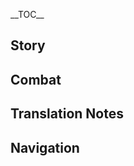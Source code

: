 {{CharacterTabs}}
{{LanguageTabs}}
__TOC__
==Story==
{{VO/Story
|character           = {{ROOTPAGENAME}}
|language            = ja
|name                = 荒瀧一斗

|vo_01_01_title      = 初めまして…
|vo_01_01_subtitle   = Hello
|vo_01_01_file       = VO_{language}{character} Hello.ogg
|vo_01_01_tx         = 荒瀧派の親分として、俺様の名はすでに四方に知れ渡ってる。「荒瀧・唯我独尊・一斗」、「荒瀧・土俵鬼王・一斗」、「荒瀧・鬼族の誇り・一斗」、「荒瀧・オニカブトムシ剣闘士・一斗」、「荒瀧・札遊びの王・一斗」、「荒瀧・負けてもいいが負けを認めぬ漢の中の漢・一斗」…これらはすべて俺様の通り名だ。どれか好きなのを選んで呼んでくれて構わねぇぜ。遠慮すんな、ハッハッハッハッ。
|vo_01_01_rm         = Arataki-ha no oyabun toshite, oresama no na wa sude ni shihou ni shirewatatteru. "Arataki - Yuigadokuson - Itto", "Arataki - Dohyou Kiou - Itto", "Arataki - Onizoku no Hokori - Itto", "Arataki - Onikabutomushi Kentoushi - Itto", "Arataki - Fuda-asobi no Ou - Itto", "Arataki - Makete mo Ii ga Make wo Mitomenu Otoko no Naka no Otoko - Itto"... Korera wa subete oresama no toorina da. Dore ka suki na no wo yonde kurete kamawanee ze. Enryo sun na, hahhahhahha'.
|vo_01_01_tl         = As the boss of the Arataki Gang, my name is already known far and wide. Arataki "The One and Only" Itto<ref group="TN •">{{Lang|mini=1|ja=唯我独尊|ja_rm=yuigadokuson}}: an idiom for self-centeredness or vainglory</ref>, Arataki "Oni King of the Sumo Ring" Itto, Arataki "The Pride of the Oni" Itto, Arataki "Onikabuto Gladiator" Itto, Arataki "The King of Card Games" Itto, Arataki "The Man's Man Who Might Lose but Will Never Admit Defeat" Itto... These are some of the names I go by. Feel free to call me whichever one you like. You're welcome, hahahaha.

|vo_02_01_title      = 世間話・登場
|vo_02_01_subtitle   = Chat: Itto's Here
|vo_02_01_file       = VO_{language}{character} Chat - Itto's Here.ogg
|vo_02_01_tx         = 荒瀧・天下第一・一斗、ここに参上！ガーッハッハッハッ…ゴホッゴホゴホッ…
|vo_02_01_rm         = Arataki - Tenka Daiichi - Itto, koko ni sanjou! Gaahhahhahha'... gohoggohogoho'...
|vo_02_01_tl         = Arataki "The Best in the Land" Itto has arrived! Hahahaha... *coughs*

|vo_02_02_title      = 世間話・菓子
|vo_02_02_subtitle   = Chat: Snacks
|vo_02_02_file       = VO_{language}{character} Chat - Snacks.ogg
|vo_02_02_tx         = 簡単に手にできるものに、意味なんざねぇ！俺様は菓子一つでさえモラを使わず、正々堂々と勝ち取ってくるのさ！
|vo_02_02_rm         = Kantan ni te ni dekiru mono ni, imi nanza nee! Oresama wa kashi hitotsu de sae Mora wo tsukawazu, seiseidoudou to kachitottekuru no sa!
|vo_02_02_tl         = There's no point in things that are easy to get! I won't spend Mora on a single snack, I'll win it for myself fair and square!

|vo_02_03_title      = 世間話・虫相撲
|vo_02_03_subtitle   = Chat: Beetle Fighting
|vo_02_03_file       = VO_{language}{character} Chat - Beetle Fighting.ogg
|vo_02_03_tx         = 虫相撲をなめるんじゃねぇ！汗と涙の一騎打ちを乗り越え、自らを強くする…これぞ人生ってもんよ！
|vo_02_03_rm         = Mushizumou wo nameru n ja nee! Ase to namida no ikkiuchi wo norikoe, mizukara wo tsuyoku suru... Korezo jinsei tte mon yo!
|vo_02_03_tl         = Don't underestimate fighting beetles! They'll overcome one-on-one battles of sweat and tears and make themselves stronger... This right here is what it means to live!

|vo_03_01_title      = 雨の日…
|vo_03_01_subtitle   = When It Rains
|vo_03_01_file       = VO_{language}{character} When It Rains.ogg
|vo_03_01_tx         = 漢は傘なんかささねぇ…って、こりゃ大降りすぎんだろ！はやく、早く傘させ傘ッ！
|vo_03_01_rm         = Otoko wa kasa nanka sasanee... tte, korya ooburisugi ndaro! Hayaku, hayaku kasa sase kasa'!
|vo_03_01_tl         = A real man never puts up an umbrella... I'd say, but it's raining way too hard! Quick, quick, put up an umbrella!

|vo_03_02_title      = 雷の日…
|vo_03_02_subtitle   = When Thunder Strikes
|vo_03_02_file       = VO_{language}{character} When Thunder Strikes.ogg
|vo_03_02_tx         = おい！雷電将軍だな？聞け！俺様は屈服しねぇ！当てられるもんなら、当ててみろってんだ！
|vo_03_02_rm         = Oi! Raiden Shougun da na? Kike! Oresama wa kuppuku shinee! Aterareru mon nara, atete miro ttenda!
|vo_03_02_tl         = Hey! Raiden Shogun, right? Listen! I'll never surrender! If you can hit me, go ahead and try!

|vo_03_03_title      = 雪の日…
|vo_03_03_subtitle   = When It Snows
|vo_03_03_file       = VO_{language}{character} When It Snows.ogg
|vo_03_03_tx         = うっひょーい…雪転がしで遊ぼうぜ！お前じゃ俺様には勝てねぇけどな！ハ…ハクションッ！…ううっ…
|vo_03_03_rm         = Uhhyooi... Yuki-korogashi de asobou ze! Omae ja oresama ni wa katenee kedo na! Ha...hakushon'! ...Uu'...
|vo_03_03_tl         = Whoo-hoo... Let's play a game of rolling the biggest snowball! You'll never beat me, though! Ah...achoo! ...Whew...

|vo_03_04_title      = 晴れの日…
|vo_03_04_subtitle   = When the Sun Is Out
|vo_03_04_file       = VO_{language}{character} When the Sun Is Out.ogg
|vo_03_04_tx         = 良い天気だ！こんな日は、秘蔵のオニカブトムシを特訓させねぇとな！
|vo_03_04_rm         = Ii tenki da! Konna hi wa, hizou no Onikabutomushi wo tokkun sasenee to na!
|vo_03_04_tl         = This weather is great! On a day like this, I should give my prized Onikabuto some special training!

|vo_03_05_title      = 暴風の日…
|vo_03_05_subtitle   = When the Wind Is Blowing
|vo_03_05_file       = VO_{language}{character} When the Wind Is Blowing.ogg
|vo_03_05_tx         = どんなに風が強かろうと、髪型は乱れちゃならねぇ。これが漢の美学ってもんよ。
|vo_03_05_rm         = Donna ni kaze ga tsuyokarou to, kamigata wa midarecha naranee. Kore ga otoko no bigaku tte mon yo.
|vo_03_05_tl         = No matter how hard the wind blows, I'll never let my hairstyle get messed up. This is a real man's aesthetics.

|vo_04_01_title      = おはよう…
|vo_04_01_subtitle   = Good Morning
|vo_04_01_file       = VO_{language}{character} Good Morning.ogg
|vo_04_01_tx         = よぉ！もうモラが尽きたんだが、今日は働きたくねぇんだ。どっか遊びに行かねぇか？
|vo_04_01_rm         = Yoo! Mou Mora ga tsukita nda ga, kyou wa hatarakitakunee nda. Dokka asobi ni ikanee ka?
|vo_04_01_tl         = Yo! I'm out of Mora already, but I don't wanna work today. Wanna go out to play somewhere?

|vo_04_02_title      = こんにちは…
|vo_04_02_subtitle   = Good Afternoon
|vo_04_02_file       = VO_{language}{character} Good Afternoon.ogg
|vo_04_02_tx         = メシを食い終わったらどこ行くんだ？花見坂はもう飽きたし…天領奉行に行くのも、あんまよくねぇな…だったら、離島に行ってみっか！
|vo_04_02_rm         = Meshi wo kuiowattara doko iku nda? Hanamizaka wa mou akita shi... Tenryou-bugyou ni iku no mo, anma yokunee na... Dattara, Ritou ni ittemikka!
|vo_04_02_tl         = Where should we go after we eat? I'm bored of Hanamizaka... going to the Tenryou Commission isn't all that great... In that case, let's try going to Ritou!

|vo_04_03_title      = こんばんは…
|vo_04_03_subtitle   = Good Evening
|vo_04_03_file       = VO_{language}{character} Good Evening.ogg
|vo_04_03_tx         = シーッ！どこからか声が…？鬼だ！ガハハッ…驚いたか？
|vo_04_03_rm         = Shii'! Doko kara koe ga...? Oni da! Gahaha'... odoroita ka?
|vo_04_03_tl         = Shh! Where's that voice coming from...? It's a ghost!<ref group="TN •">{{Lang|mini=1|ja=鬼|ja_rm=Oni}} may also refer to a spirit of the dead.</ref> Hahaha... were you scared?

|vo_04_04_title      = おやすみ…
|vo_04_04_subtitle   = Good Night...
|vo_04_04_file       = VO_{language}{character} Good Night.ogg
|vo_04_04_tx         = 疲れたんなら寝ろ、無理はするな。俺様か？俺様は目を開けてても寝れるんだ、へへへへッ。
|vo_04_04_rm         = Tsukareta n nara nero, muri wa suru na. Oresama ka? Oresama wa me wo aketetemo nereru nda, hehehehe'.
|vo_04_04_tl         = If you're tired, go to bed, don't push yourself. Me? I can sleep even with my eyes open, hehehehe.

|vo_06_01_title      = 荒瀧一斗自身について・まともな事
|vo_06_01_subtitle   = About Itto: Getting a Real Job
|vo_06_01_file       = VO_{language}{character} About Itto - Getting a Real Job.ogg
|vo_06_01_tx         = 俺様がまともな事をやってねぇって、あいつらが言ってたのか？ガッハハハッ！何言ってんだ！俺様は傾奇者だぜ、まともな事をやらねぇのが傾奇者の真髄、何か問題でもあんのか？コホンッ、悪い、少し高ぶっちまった…安心しろ、俺様は盗みも強盗もやらねぇ、生きていけなくなったら、臨時の仕事でもやってモラを稼ぐさ。荷運び、手紙配達、開業直後の客寄せ、日雇いでモラをくれるってんならなんでもいいぜ、ヘヘッ！
|vo_06_01_rm         = Oresama ga matomo na koto wo yattenee tte, aitsura ga itteta no ka? Gahhahaha'! Nani ittenda! Oresama wa kabukimono da ze, matomo na koto wo yaranee no ga kabukimono no shinzui, nanka mondai demo an no ka? Kohon', warui, sukoshi takabucchimatta... Anshin shiro, oresama wa nusumi mo goutou mo yaranee, ikiteikenaku nattara, rinji no shigoto demo yatte Mora wo kasegu sa. Nihakobi, tegami haitatsu, kaigyou chokugo no kyakuyose, hiyatoi de Mora wo kureru tten nara nandemo ii ze, hehe'!
|vo_06_01_tl         = I'm not getting a proper job, they say? Hahaha! What are they talking about? I'm an eccentric, and the essence of an eccentric is not getting a proper job. Got a problem with that? *coughs* Sorry, I got a little worked up there... Don't worry, I don't steal or rob anyone. If I can't keep on going, I'll earn some Mora with temporary jobs. Transporting goods, delivering mail, attracting customers to businesses when they open - if they'll pay me Mora for a day's work, it's all good, hehe!

|vo_06_02_title      = 荒瀧一斗自身について・鬼族
|vo_06_02_subtitle   = About Itto: Oni
|vo_06_02_file       = VO_{language}{character} About Itto - Oni.ogg
|vo_06_02_tx         = 人間と共に暮らせるこの良き時代を迎えるため、鬼族は数々のことを経験してきた。だが惜しいことに、今でも多くの人間が鬼族に対してわだかまりを抱えてる…ん？じゃあどうするかって？もちろん変えるんだよ！だが俺様は、わざとあいつらを喜ばせるようなことは絶対にしねぇ。俺様は俺様のやり方で、人間から尊重を勝ち取る！
|vo_06_02_rm         = Ningen to tomo ni kuraseru kono yoki jidai wo mukaeru tame, onizoku wa kazukazu no koto wo keiken shite kita. Daga oshii koto ni, ima demo ooku no ningen ga onizoku wo taishite wadakamari wo kakaeteru... N? Jaa dou suru ka tte? Mochiron kaeru nda yo! Daga oresama wa, wazato aitsura wo yorokobaseru you na koto wa zettai ni shinee. Oresama wa oresama no yarikata de, ningen kara sonchou wo kachitoru!
|vo_06_02_tl         = To reach this wonderful time where we can live peacefully alongside the humans, the oni have been through all kinds of things. Unfortunately, there are still plenty of people with bad feelings about the oni... Hmm? What'll I do about that? Of course I'll change it! But I won't go out of my way just to make people happy. I'll do my own thing, and win humanity's respect!

|vo_06_03_title      = 息が合うことについて…
|vo_06_03_subtitle   = About Us: Cooperation
|vo_06_03_file       = VO_{language}{character} About Us - Cooperation.ogg
|vo_06_03_tx         = おい、お前はいつも誰かのためにあっちこっち走り回ってるが、モラのためだけってわけじゃねぇんだろ？なら、お前もきっと義理堅いやつだ！ちょうどよかった、俺様は義理堅いやつと付き合うのが好きなんだ、俺たちは間違いなく息の合った兄弟になれるぜ！
|vo_06_03_rm         = Oi, omae wa itsumo dareka no tame ni acchikocchi hashirimawatteru ga, Mora no tame dake tte wake ja nee ndaro? Nara, omae mo kitto girigatai yatsu da! Choudo yokatta, oresama wa girigatai yatsu to tsukiau no ga suki nanda, oretachi wa machigai naku iki no atta kyoudai ni nareru ze!
|vo_06_03_tl         = Hey, you're always running all over the place doing stuff for people, but you're not just in it for the Mora, are you? Then you've gotta be someone with a strong sense of duty! That's perfect, because people like that are just who I like to hang out with, so we'll definitely be bros who make a great team!

|vo_06_04_title      = 評価について…
|vo_06_04_subtitle   = About Us: Response
|vo_06_04_file       = VO_{language}{character} About Us - Response.ogg
|vo_06_04_tx         = 実のところ、俺様はずっとお前のことを高く評価してる。だから当然、お前が荒瀧派に残るのを願ってるぜ！お前の称号だって考えておいたんだ、お前の名前に「天下第二」と付ければ、俺たちは「一、二と数えられる」双璧になる！ハハハッ！まあ…冗談はこれぐらいにして、お前にもっと重要な使命があるのは知ってる。だから…行けっ！お前のやりたい事を全うしろ！だが、これだけは覚えとけよ、荒瀧派はいつでも無条件でお前に応えるぜ！
|vo_06_04_rm         = Jitsu no tokoro, oresama wa zutto omae no koto wo takaku hyouka shiteru. Dakara touzen, omae ga Arataki-ha ni nokoru no wo negatteru ze! Omae no shougou datte kangaete oita nda, omae no namae ni "Tenka Daini" to tsukereba, oretachi wa "ichi, ni to kazoerareru" souheki ni naru! Hahaha'! Maa... joudan wa koregurai ni shite, omae ni motto juuyou na shimei ga aru no wa shitteru. Dakara... ike'! Omae no yaritai koto wo mattou shiro! Daga, kore dake wa oboetoke yo, Arataki-ha wa itsumo mujouken de omae ni kotaeru ze!
|vo_06_04_tl         = Actually, I've always had a high opinion of you. So of course, I hope you'll stay with the Arataki Gang! I even thought of a title for you. If you stick "The Second Best in the Land" after your name, we'll be the greatest "one-two" combo of all!<ref group="TN •">A more word-for-word translation would be "an unrivaled pair that 'can be counted one, two.'"</ref> Hahaha! Well... I'll put the jokes aside, I know you've got a more important mission ahead of you. So... go ahead! Do all the things you wanna do! But just remember, the Arataki Gang will always answer your call, no strings attached!

|vo_07_01_title      = 「神の目」について…
|vo_07_01_subtitle   = About the [[Vision]]
|vo_07_01_file       = VO_{language}{character} About the Vision.ogg
|vo_07_01_tx         = それは聞くな。そのことを話すとまた怒りがこみ上げてくる！人々が大切にしているものを奪い、挙句の果てに神の目を雑に飾るとは！幕府軍めぇ、なんて極悪非道なヤツらなんだ！普通、神の目の持ち主が強ければ強いほど、上の方にはめ込むはずだろ。だけど…いったい誰だ！俺様の神の目を一番下にはめ込んだのは！
|vo_07_01_rm         = Sore wa kiku na. Sono koto wo hanasu to mata ikari ga komiagete kuru! Hitobito no taisetsu ni shiteiru mono wo ubai, ageku no hate ni Kami no Me wo zatsu ni kazaru to wa! Bakufugun mee, nante gokuakuhidou na yatsura nanda! Futsuu, Kami no Me no mochinushi ga tsuyokereba tsuyoi hodo, ue no hou ni wa hamekomu hazu daro. Dakedo... Ittai dare da! Oresama no Kami no Me wo ichiban shita ni hamekonda no wa!
|vo_07_01_tl         = Don't even ask. Just talking about it makes me mad all over again! They stole something precious from everyone, and on top of that, they put the Visions into such a sloppy arrangement! Damn the Shogun's Army, they are absolute monsters! Normally, you'd think that the more powerful the Vision's holder is, the higher up theirs would go. But... Who the hell was it?! Who dared to put mine on the very bottom?!

|vo_07_02_title      = シェアしたいこと・ヒナさん
|vo_07_02_subtitle   = Something to Share: Hina
|vo_07_02_file       = VO_{language}{character} Something to Share - Hina.ogg
|vo_07_02_tx         = 何か悩みがあるなら、『月刊閑事』の質問欄に投稿してみるといい。きっとヒナさんからの心温まる答えがもらえるはずだぜ！ああ…彼女のおかげで、俺様の魂はもう迷わずに済んでる…そうだ、俺様はヒナさんとの交流会にも申し込んでてな！本当に待ち遠しい。
|vo_07_02_rm         = Nani ka nayami ga aru nara, "Gekkan Kanji" no shitsumonran ni toukou shite miru to ii. Kitto Hina-san kara no kokoroatatamaru kotae ga moraeru hazu da ze! Aa... kanojo no okage de, oresama no tamashii wa mou mayowazu ni sunderu... Sou da, oresama wa Hina-san to no kouryuukai ni mo moushikondete na! Hontou ni machidooshii.
|vo_07_02_tl         = If something's troubling you, you can try writing in to "That's Life" magazine's advice column. You'll definitely get a heartwarming response from Ms. Hina! Ah... thanks to her, I'm no longer a lost soul... Oh, right, I even signed up for one of her meet-and-greets! I really can't wait for it.

|vo_07_03_title      = シェアしたいこと・角
|vo_07_03_subtitle   = Something to Share: Horns
|vo_07_03_file       = VO_{language}{character} Something to Share - Horns.ogg
|vo_07_03_tx         = 俺様の頭にある角、ずっと見てると単調すぎやしねぇか？いっそ塗料で虹色にしてみよう。それからホタルを結びつけて、通りを華やかに歩く。くぅ～考えただけで、カッコよさがにじみ出てくるぜ！俺様はやっぱ天才だな、今すぐ野郎どもに準備させよう！
|vo_07_03_rm         = Oresama no atama ni aru tsuno, zutto miteru to tanchou sugi ya shinee ka? Isso toryou de nijiiro ni shite miyou. Sorekara hotaru wo musubitsukete, toori wo hanayaka ni aruku. Kuu~ kangaeta dake de, kakkoyosa ga nijimidetekuru ze!
|vo_07_03_tl         = Do you think the horns on my head look boring if you've seen them for a while? I'd rather paint them in rainbow colors. Then I'd stick some Fireflies on them, and walk through the streets with style. Hoo~ I feel myself exuding coolness just thinking about it! I am totally a genius. It's time to get the boys working on it right now!

|vo_07_04_title      = 興味のあること…
|vo_07_04_subtitle   = Interesting Things
|vo_07_04_file       = VO_{language}{character} Interesting Things.ogg
|vo_07_04_tx         = オニカブトムシを捕まえる唯一の秘訣はな&mdash;&mdash;目ん玉かっぴらいてよく見ることだ。特に雨風吹き荒れる日は、よく見ねぇとスミレウリをオニカブトムシと間違えちまうぜ！
|vo_07_04_rm         = Onikabutomushi wo tsukamaeru yuiitsu no hiketsu wa na&mdash;&mdash;mendama kappiraite yoku miru koto da. Toku ni amekaze fukiareru ni wa, yoku minee to Sumireuri wo Onikabutomushi to machiegaechimau ze!
|vo_07_04_tl         = There's only one secret trick to catching Onikabuto&mdash;&mdash;watching closely with your eyes wide open. Especially on days when the rain and wind are blowing wildly, 'cause if you're not careful, you'll confuse Lavender Melons with your Onikabuto!

|vo_08_01_title      = トーマについて…
|vo_08_01_subtitle   = About [[Thoma]]
|vo_08_01_file       = VO_{language}{character} About Thoma.ogg
|vo_08_01_tx         = 野郎どもから聞いたんだが、百個目の神の眼をはめ込む目狩り儀式の主役はあいつらしいな？なんであいつには専用の儀式があるんだ？まさか、百個目の神の目は、それ以外の九十九個よりも凄いのか？いや待てよ、だったら百個目は俺様のはずだろ！
|vo_08_01_rm         = Yaroudomo kara kiita nda ga, hyakko-me no Kami no Me wo hamekomu Megari Gishiki no shuyaku wa aitsu rashii na. Nande aitsu ni wa sen'you no gishiki ga aru nda? Masaka, hyakko-me no Kami no Me wa, sore igai no kyuujuukyuuko yori mo sugoi no ka? Iya mate yo, dattara hyakkome wa oresama no hazu daro!
|vo_08_01_tl         = I heard this from the boys, but at the Vision Hunt Ceremony where they inlaid the hundredth Vision, he was the star of the show, right? How come he gets his own special ceremony? Is the hundredth Vision supposed to be stronger than the other ninety-nine? No, hold on, because that means it would have been mine!

|vo_08_02_title      = 神里綾人について…
|vo_08_02_subtitle   = About [[Kamisato Ayato]]
|vo_08_02_file       = VO_{language}{character} About Kamisato Ayato.ogg
|vo_08_02_tx         = ハッハッハッ、綾人の兄貴とは、もっと早くに会えてたらよかったと思ってるぜ！綾人の兄貴に「温厚な虫の闘志を再び燃やしてやる」ことが、俺様の生涯通すべき覚悟だと教えてもらった。もしそれがなかったら、俺様はたぶん七百八十回目の敗北時に、虫相撲をやめてたかもしれねぇ…フフッ、やっぱ男を理解できるのは男だけだぜ。俺様と綾人の兄貴の間に余計な言葉はいらねぇ、札遊びや虫相撲の時も、心が完全に通じ合ってたしな。
|vo_08_02_rm         = Hahhahha', Ayato no aniki to wa, motto hayaku ni aetetara yokatta to omotteru ze! Ayato no aniki ni "onkou na mushi no toushi wo futatabi moyashite yaru" koto ga, oresama no shougai toosu beki kakugo da to oshiete moratta. Moshi sore ga nakattara, oresama wa tabun nanahyaku-hachijukkai-me no haibokuji ni, mushizumou wo yameteta kamo shirenee... Fufu', yappa otoko wo rikai dekiru no wa otoko dake da ze. Oresama to Ayato no aniki no aida ni yokei na kotoba wa iranee, fuda-asobi ya mushizumou no toki mo, kokoro ga kanzen ni tsuujiatteta shi na.
|vo_08_02_tl         = Hahahaha, if only I'd met my bro Ayato sooner! He taught me the lesson of a lifetime, to "rekindle the fighting spirit within gentle bugs." Without that, I probably would have quit beetle fighting after my 780th loss... Hehe, I guess it takes a man to understand a man. Between me and my bro Ayato, we don't waste any words. Whether we're playing card games or battling beetles, we understand each other completely.

|vo_08_03_title      = 宵宮について…
|vo_08_03_subtitle   = About [[Yoimiya]]
|vo_08_03_file       = VO_{language}{character} About Yoimiya.ogg
|vo_08_03_tx         = あいつ、自分が花火とおもちゃを作れるからって、色んな手段で子供たちの機嫌を取りやがって…ダメだ！あいつにだけ脚光を浴びせるわけにはいかねぇ！「ガキ大将」は俺様って決まってるんだ！お前も絶対俺様の味方に…なに？お前は子供じゃない？けっ、俺様に言わせりゃ、俺様より背が低いやつはみんな子供だっつうの！
|vo_08_03_rm         = Aitsu, jibun ga hanabi to omocha wo tsukureru kara tte, ironna shudan de kodomotachi no kigen wo toriyagatte... Dame da! Aitsu ni dake wa kyakkou wo abiseru wake ni wa ikanee! "Gaki-taishou" wa oresama tte kimatteru nda! Omae mo zettai oresama no mikata ni... Nani? Omae wa kodomo ja nai? Ke', oresama ni iwaserya, oresama yori se ga hikui yatsu wa minna kodomo da ttsuu no!
|vo_08_03_tl         = She can make fireworks and toys, so she's got all kinds of tricky ways to earn the children's favor... No! I refuse to let her be the only one in the limelight! I'm supposed to be the "leader of the pack"! And you're definitely siding with me for... What? You're not a kid? Pfft, if you ask me, everyone who's shorter than me counts as a kid!

|vo_08_04_title      = 楓原万葉について…
|vo_08_04_subtitle   = About [[Kaedehara Kazuha]]
|vo_08_04_file       = VO_{language}{character} About Kaedehara Kazuha.ogg
|vo_08_04_tx         = 聞いた話だが、お前が天守閣から逃げた時、あいつが「無想の一太刀」を受け止めたんだよな？カッコイイぜ！いったいどうやってやったんだろうな。考えてもみろよ、あいつは没落した武家、俺様は没落した鬼族…ある意味、俺様はあいつと同じだ！ガハハッ、だったら、次の一太刀は、俺様がお前の代わりに受け止めてやる！
|vo_08_04_rm         = Kiita hanashi daga, omae ga Tenshukaku kara nigeta toki, aitsu ga "Musou no Hitotachi" wo uketometa nda yo na? Kakkoii ze! Ittai dou yatteyatta ndarou na. Kangaete mo miro yo, aitsu wa botsuraku shita buke, oresama wa botsuraku shita onizoku... Aru imi, oresama wa aitsu to onaji da! Gahaha', dattara, tsugi no hitotachi wa, oresama ga omae no kawari ni uketomete yaru!
|vo_08_04_tl         = I heard that when you escaped Tenshukaku, he blocked the Musou no Hitotachi for you. That's awesome! I wonder how he pulled it off. Hey, think about it, he's from a fallen samurai clan, I'm from a fallen Oni clan... In a sense, he and I are the same! Hahaha, so next time there's a strike against you, I'll block it for you!

|vo_08_05_title      = 雷電将軍について…
|vo_08_05_subtitle   = About the [[Raiden Shogun]]
|vo_08_05_file       = VO_{language}{character} About the Raiden Shogun.ogg
|vo_08_05_tx         = 将軍が目狩り令を行ってた時、俺様を制圧するためにご自慢の天狗まで動員させてた。つまり、俺様は将軍が頭を抱えるほどの相手だってことだろ？だが、目狩り令を廃止するって決めたんなら、まだ救いようがないわけじゃねぇ。今回の教訓を活かして、もうこんなこと二度としなければそれでいい。じゃねぇと、もっと頭を抱えさせてやるぜ、へへっ。
|vo_08_05_rm         = Shougun ga Megari-rei wo okonatteta toki, oresama wo seiatsu suru tame ni gojiman no tengu made douin saseteta. Tsumari, oresama wa shougun ga atama wo kakaeru hodo no aite da tte koto daro? Daga, Megari-rei wo haishi suru tte kimeta n nara, mada sukuiyou ga nai wake ja nee. Konkai no kyoukun wo ikashite, mou konna koto nido to shinakereba sore de ii. Ja nee to, motto atama wo kakaesasete yaru ze, hehe'.
|vo_08_05_tl         = When the Shogun implemented the Vision Hunt Decree, she was forced to send out her much-vaunted tengu just to keep me down. In other words, I must have given her a really hard time, right? But now she's abolished the Vision Hunt Decree, so it's not like she's beyond saving. As long as she learns her lesson this time, and never does something like that again, it's all good. Otherwise, I'll just have to give her a hard time yet again, hehe.

|vo_08_06_title      = 狐耳の女性について…
|vo_08_06_subtitle   = About the [[Yae Miko|Lady with Fox Ears]]
|vo_08_06_file       = VO_{language}{character} About the Lady with Fox Ears.ogg
|vo_08_06_tx         = あのきつねラーメンの勝負は俺様が勝った！たとえ油揚げが入ってても、この俺様に勝てると思うなよ！まあ、あの後…一ヶ月ぐらい寝込んじまったが、勝者の栄誉は守れた！だがあいつはどうだ、三十二杯のラーメン代を支払うという屈辱を背負うはめになった！ハーッハッハッハッハッ！
|vo_08_06_rm         = Ano kitsune raamen no shoubu wa oresama ga katta! Tatoe abura-age ga haittete mo, kono oresama ni kateru to omou na yo! Maa, ano ato... ikkagetsu gurai nekonjimatta ga, shousha no eiyo wo mamoreta! Daga aitsu wa dou da, sanjuuni-hai no raamen wo shiharau to iu kutsujoku wo seou hame ni natta! Haahhahhahhahha'!
|vo_08_06_tl         = I won that kitsune ramen contest! Even if there's fried tofu in it, don't expect yourself to win against me! Well, after that... I was bedridden for about a month, but I defended my honor as a winner! On the other hand, she had to suffer the humiliation of paying for 32 bowls of ramen! Hahahahaha!

|vo_08_07_title      = 九条裟羅について…
|vo_08_07_subtitle   = About [[Kujou Sara]]
|vo_08_07_file       = VO_{language}{character} About Kujou Sara.ogg
|vo_08_07_tx         = 目狩り令の時、確かにあいつに負けた。けっ、別に恥ずかしくはねぇ、負けたら正々堂々と投降する、間違ったことをやったらおとなしく責められる、それでこそ真の漢ってもんだ！逆にあいつはどうだ、天狗のくせに俺様の復讐の申し出に応じねぇ！十字路で相撲をやるのがそんなに怖いのか？これ以上応じる気がなけりゃ、「九条天狗」じゃなく「九条亀」って呼んでやる！
|vo_08_07_rm         = Megari-rei no toki, tashika ni aitsu ni maketa. Ke', betsu ni hazukashiku wa nee, maketara seiseidoudou to toukou suru, machigatta koto wo yattara otonashiku semerareru, sore de koso shin no otoko tte mon da! Gyaku ni aitsu wa dou da, tengu no kuse ni oresama no fukushuu no moushide ni oujinee! Juujiro de sumou wo yaru no ga sonna ni kowai no ka? Kore ijou oujiru ki ga nakerya, "Kujou Tengu" ja naku "Kujou-game" tte yonde yaru!
|vo_08_07_tl         = It's true that I lost to her during the Vision Hunt Decree. Tch, I'm not ashamed by it or anything. When you lose, you surrender fair and square, and when you mess up, you take the blame. That's what it means to be a real man! Meanwhile, look at her, the tengu who won't answer my calls for a rematch! Is she so scared of a sumo match at the crossroads? If she keeps ignoring me, I won't be calling her "Kujou Tengu," but "Kujou Turtle" instead!

|vo_08_08_title      = ゴローについて…
|vo_08_08_subtitle   = About [[Gorou]]
|vo_08_08_file       = VO_{language}{character} About Gorou.ogg
|vo_08_08_tx         = おお、抵抗軍のわんこ大将か、体付きは小せぇが肝が据わってて悪くねぇ！それに、あいつの体からは心温まる親しみを感じる…おかしいな、会ったことはほとんどないんだが…
|vo_08_08_rm         = Oo, teikougun no wanko taishou ka, karadatsuki wa chiisee ga kimo ga suwattete warukunee! Soreni, aitsu no karada kara kokoroatatamaru shitashimi wo kanjiru... Okashii na, atta koto wa hotondo nai nda ga...
|vo_08_08_tl         = Oh, the doggy general in the resistance. He's built small, but he's got nerves of steel! Also, he gives off a sense of heartwarming familiarity... That's weird, because I've barely met him...

|vo_08_09_title      = 久岐忍について…
|vo_08_09_subtitle   = About [[Kuki Shinobu]]
|vo_08_09_file       = VO_{language}{character} About Kuki Shinobu.ogg
|vo_08_09_tx         = 荒瀧派の仲間たちはみんな俺様の意志に従うが、唯一この忍ってやつはいつも俺様の真逆をいくんだ！俺様が一生懸命勝ち取ってきた戦利品も、一個ずつ元の場所に返しに行く…まあいい、毎回俺様を牢獄から出してくれるし、俺たちの後片付けもしてくれる。このことは忘れよう！あいつを怒らせちまったら、いい暮らしもできなくなるからな…
|vo_08_09_rm         = Arataki-ha no nakamatachi wa minna oresama no ishi ni shitagau ga, yuiitsu kono Shinobu tte yatsu wa itsumo oresama no magyaku wo iku nda! Oresama ga isshoukenmei kachitottekita senrihin mo, ikkozutsu moto no basho ni kaeshi ni iku... Maa ii, maikai oresama wo rougoku kara dashite kureru shi, oretachi no atokatadzuke mo shite kureru. Kono koto wa wasureyou! Aitsu wo okorasechimattara, ii kurashi mo dekinaku naru kara na...
|vo_08_09_tl         = Everyone in the Arataki Gang follows my will, except for Shinobu who always goes and does the exact opposite! All my war trophies that I earn in hard-fought battles, she goes to return one by one... Well, what can I do, she always gets me out of jail and cleans up after my messes. I'll just forget about this! After all, if I make her mad, I'm never going to have a good life...

|vo_08_10_title      = 早柚について…
|vo_08_10_subtitle   = About [[Sayu]]
|vo_08_10_file       = VO_{language}{character} About Sayu.ogg
|vo_08_10_tx         = 気付いてない時に頭を撫でただけなのに、あれから会う度に俺様に飛びかかって殴ってきやがる。ガッハハ、まったく仕方のないやつだ。あんなに可愛い狸、誰だって頭を撫でたくなるだろう？あっ、そうだった…狸って呼んでも殴られるんだったな！でも、なんでだ…狸だろあれ？
|vo_08_10_rm         = Kidzuitenai toki ni atama wo nadeta dake na no ni, arekara au tabi ni oresama ni tobikakatte naguttekiyagaru. Gahhaha, mattaku shikata no nai yatsu da. Anna ni kawaii tanuki, dare datte atama wo nadetaku naru darou? A', sou datta... Tanuki tte yonde mo nagurareru ndatta na! Demo, nande da... tanuki daro are?
|vo_08_10_tl         = All I did was pat her head when she wasn't looking, but ever since then, she's been pouncing on me to attack every time we meet. Hahaha, she's such a troublesome kid. Who wouldn't want to pet such a cute little tanuki? Oh, that too... I get beat up just for calling her a tanuki! But why is that... isn't she supposed to be a tanuki?

|vo_09_01_title      = 荒瀧一斗を知る・1
|vo_09_01_subtitle   = More About Itto: I
|vo_09_01_file       = VO_{language}{character} More About Itto - 01.ogg
|vo_09_01_tx         = お前はきっと、なんで俺様が虫相撲と札遊びしかできないのに、荒瀧派の親分の座につけてるか気になるんだろ？フフフフッ、確かに、それしきのことだけじゃあ人の上に立つのは無理だ。いい機会だ、お前に教えてやろう！俺様は、逆立ちでラーメンが食えて、鼻で口琴が吹けて、髪でハエが叩けるんだ。どうだ、これで疑問は吹っ飛んだだろ？
|vo_09_01_rm         = Omae wa kitto, nande oresama ga mushizumou to fuda-asobi shika dekinai no ni, Arataki-ha no oyabun no za ni tsuketeru ka ki ni naru ndaro? Fufufufu', tashika ni, soreshiki no koto dake jaa hito no ue ni tatsu no wa muri da. Ii kikai da, omae ni oshiete yarou! Oresama wa, sakadachi de raamen ga kuete, hana de koukin ga fukete, kami de hae ga tatakeru nda. Dou da, kore de gimon wa futtonda daro?
|vo_09_01_tl         = You must be wondering &mdash; if all I can do is beetle fighting and card games, how am I the boss of the Arataki Gang? Hehehe, it's true, that stuff alone will never let you stand above others. What a great opportunity for me to enlighten you! I can eat ramen standing upside down, play the harmonica with my nose, and swat flies with my hair. How's that? I've blown all your doubts away, haven't I?

|vo_09_02_title      = 荒瀧一斗を知る・2
|vo_09_02_subtitle   = More About Itto: II
|vo_09_02_file       = VO_{language}{character} More About Itto - 02.ogg
|vo_09_02_tx         = 稲妻人は毎度、祭りや引っ越し、病気になった時に豆を撒く。「鬼は外、福は内」って言いながらな…もう耳にたこができるほど聞いたぜ。しかも豆がしょっちゅう外に飛んでくるもんだから、俺様のアレルギーが…クソッ！俺様は必ず鬼族のために、鬼が何もやってないことを証明してやる！何かにつけて鬼退治とか魔退治なんて…そんなのやるもんじゃねぇ…
|vo_09_02_rm         = Inazuma-jin wa maido, matsuri ya hikkoshi, byouki ni natta toki ni mame wo maku. "Oni wa soto, fuku wa uchi" tte iinagara na... Mou mimi ni tako ga dekiru hodo kiita ze. Shikamo mame ga shocchuu soto ni tondekuru mon dakara, oresama no arerugii ga... Kuso'! Oresama wa kanarazu onizoku no tame ni, oni ga nani mo yattenai koto wo shoumei shite yaru! Nani ka ni tsukete onitaiji toka mataiji nante... Sonna no yaru mon ja nee...
|vo_09_02_tl         = Every time Inazumans have festivals, move houses, or get sick, they throw beans. They always say "oni out, fortune in"... I've heard it so many times my ears might get calluses. On top of that, with all the beans constantly flying around outside, my allergies get... Ugh! For the sake of us oni, I've got to prove our innocence! Warding off oni, performing exorcisms with everything... that's not how you do it...

|vo_09_03_title      = 荒瀧一斗を知る・3
|vo_09_03_subtitle   = More About Itto: III
|vo_09_03_file       = VO_{language}{character} More About Itto - 03.ogg
|vo_09_03_tx         = 人間の鬼族に対する偏見をなくすため、仲間たちに俺様の優しそうな姿を写真機で撮ってもらって、稲妻城の掲示板に貼ったんだ。そしたら誰かが写真に落書きしやがった！しかも天領奉行のバカども、民衆の混乱を引き起こすから治安に悪いとか言いやがる。社奉行からも風紀を乱すと言われ、勘定奉行の犬には広告営業税を取られるとかなんとか…チクショー…分からず屋どもめ！
|vo_09_03_rm         = Ningen no onizoku ni taisuru henken wo nakusu tame, nakamatachi ni oresama no yasashisou na sugata wo shashinki de totte moratte, Inazuma-jou no keijiban ni hatta nda. Soshitara dareka ga shashin ni rakugaki shiyagatta! Shikamo Tenryou-bugyou no baka-domo, minshuu no konran wo hikiokosu kara chian ni warui toka iiyagaru. Sha-bugyou kara mo fuuki wo midasu to iware, Kanjou-bugyou no inu ni wa koukoku eigyouzei wo torareru toka nantoka... Chikushoo... Wakarazuya-domo me!
|vo_09_03_tl         = In order to end human prejudice toward the oni, I had the gang use a Kamera to take a picture of me looking gentle and stick it on the Message Board in Inazuma City. And then someone went and scribbled graffiti all over it! What's more, the jerks from the Tenryou Commission said we were stirring up chaos among the people and disrupting the peace. And then the Yashiro Commission said we were corrupting public morals, and then some losers from the Kanjou Commission came to collect advertising tax or whatever it was... Damn it... What a bunch of blockheads!

|vo_09_04_title      = 荒瀧一斗を知る・4
|vo_09_04_subtitle   = More About Itto: IV
|vo_09_04_file       = VO_{language}{character} More About Itto - 04.ogg
|vo_09_04_tx         = 不幸な経験をした人を抱きとめ、理解する。これが俺たち荒瀧派の「誇り」だ。外のやつらはいつも怪人と言うが、そんなのは無視しろ。俺様からすりゃ、あいつらは一人一人俺様の大事な家族だ！ハハッ、あいつらもみんな俺様と同じ考えさ、どんなことがあっても荒瀧派と共に苦楽を共にしていくだろう。
|vo_09_04_rm         = Fukou na keiken wo shita hito wo dakitome, rikai suru. Kore ga oretachi Arataki-ha no "hokori" da. Soto no yatsura wa itsumo kaijin to iu ga, sonna no wa mushi shiro. Oresama kara surya, aitsura wa hitori-hitori oresama no daiji na kazoku da! Haha', aitsura mo minna oresama to onaji kangae sa, donna koto ga atte mo Arataki-ha to tomo ni kuraku wo tomo ni shiteiku darou.
|vo_09_04_tl         = We catch people who've fallen into misfortune, and show them understanding. This is our "pride" as the Arataki Gang. Other people may call us weirdos all the time, but don't listen to them. In my view, every single member of the gang is a member of my precious family! Haha, and they all feel the same way. Whatever happens, the Arataki Gang will face it together, through joys and sorrows.

|vo_09_05_title      = 荒瀧一斗を知る・5
|vo_09_05_subtitle   = More About Itto: V
|vo_09_05_file       = VO_{language}{character} More About Itto - 05.ogg
|vo_09_05_tx         = 俺様は青鬼の「自己犠牲と引き換えに赤鬼を存続させる」行為を尊敬してる。だが、彼らの理念に賛同することはできねぇ！「より良く生きていく」ことは…決して同族の犠牲と引き換えに成り立つことなんかじゃねぇ、「共により良く生きていく」ことこそ大事なんだ！勝手に犠牲になって…勝手にかっこつけるなんて…くっ…まあ、過去はもう変えられねぇ。だが、今後この俺様、荒瀧一斗の目が届く限り、誰かが己を犠牲にすることなんざ許さねぇ！お前たちの前には、この俺様がいる！
|vo_09_05_rm         = Oresama wa Ao Oni no "jikogisei to hikikae ni Aka Oni wo sonzoku saseru" koui wo sonkei shiteru. Daga, karera no rinen ni sandou suru koto wa dekinee! "Yori yoku ikiteiku" koto wa... kesshite douzoku no gisei to hikikae ni naritatsu koto nanka ja nee, "tomo ni yori yoku ikiteiku" koto koso daiji nanda! Katte ni gisei ni natte... katte ni kakkotsukeru nante... ku'... Maa, kako wa mou kaerenee. Daga, kongo kono oresama, Arataki Itto no me ga todoku kagiri, dareka ga onore wo gisei ni suru koto nanza yurusanee! Omaetachi no mae ni wa, kono oresama ga iru!
|vo_09_05_tl         = I respect the Blue Oni's act of "sacrificing themselves to let the Crimson Oni live on." But I just can't agree with their ideals! "Living better lives"... isn't something that comes in exchange for your own people's sacrifice, "living better lives together" is what's important! Just selfishly sacrificing themselves... just selfishly trying to look cool... ugh... Well, there's no changing the past. But from now on, I, Arataki Itto, will never allow anyone to sacrifice themselves on my watch! I'll stand right in your way!

|vo_10_01_title      = 荒瀧一斗の趣味…
|vo_10_01_subtitle   = Itto's Hobbies
|vo_10_01_file       = VO_{language}{character} Hobbies.ogg
|vo_10_01_tx         = 虫相撲、札遊び、こま、けん玉、かくれんぼ…お前が知ってる遊びも知らない遊びも、俺様は全部できるぜ！どうだ？何で勝負する？全戦全敗の準備でもしておけよ！ガッハッハッハッ！
|vo_10_01_rm         = Mushizumou, fuda-asobi, koma, kendama, kakurenbo... Omae ga shitteru asobi mo shiranai asobi mo, oresama wa zenbu dekiru ze! Dou da? Nani de shoubu suru? Zensenzenpai no junbi demo shiteoke yo! Gahhahhahha'!
|vo_10_01_tl         = Beetle fighting, card games, spinning tops, kendama, hide-and-seek... Between the games you know and the games you don't, I can play them all! How's that? What'll you challenge me to? Just prepare to lose every single match! Hahahaha!

|vo_10_02_title      = 荒瀧一斗の悩み…
|vo_10_02_subtitle   = Itto's Troubles
|vo_10_02_file       = VO_{language}{character} Troubles.ogg
|vo_10_02_tx         = 「鬼婆婆」は鬼じゃねぇ、あの人は世界で一番俺様によくしてくれる人間だ！ただ、俺様を引き取ってから鬼婆婆って呼ばれるようになっちまった。俺様は別に他人からどう見られようと気にしねぇ、だが…俺様のせいであの人が何か言われる姿は見たくねぇ…
|vo_10_02_rm         = "Oni-baba" wa oni ja nee, ano hito wa sekai de ichiban oresama ni yoku shite kureru ningen da! Tada, oresama wo hikitotte kara Oni-baba tte yobareru you ni nacchimatta. Oresama wa betsu ni tanin kara dou mirareru you to ki ni shinee, daga... Oresama no sei de ano hito ga nan ka iwareru sugata wa mitakunee...
|vo_10_02_tl         = [[Granny Oni]] isn't an oni, she's the kindest human to me in the world! But she's been called Granny Oni ever since she took me in. I don't really care how others see me, but... I don't wanna see her getting called names because of me...

|vo_10_03_title      = 好きな食べ物…
|vo_10_03_subtitle   = Favorite Food
|vo_10_03_file       = VO_{language}{character} Favorite Food.ogg
|vo_10_03_tx         = 棒付き飴は上から下までぜんぶお宝だぜ。飴の美味しさはもちろん、棒を口に咥えてもカッコイイ。自由奔放な気質が出るからな。ほら、お前も試してみろよ。
|vo_10_03_rm         = Boutsuki-ame wa ue kara shita made zenbu otakara da ze. Ame no oishisa wa mochiron, bou wo kuchi ni kuwaete mo kakkoii. Jiyuuhonpou na kishitsu ga deru kara na. Hora, omae mo tameshite miro yo.
|vo_10_03_tl         = Lollipops are all treasure from top to bottom. The candy is delicious, of course, and it looks cool when you hold the stick in your mouth. It shows off a kind of devil-may-care spirit. Here, you give it a try.

|vo_10_04_title      = 嫌いな食べ物…
|vo_10_04_subtitle   = Least Favorite Food
|vo_10_04_file       = VO_{language}{character} Least Favorite Food.ogg
|vo_10_04_tx         = 俺様は鬼だぞ鬼！嫌いなもんはもちろん豆だ！黄色いのも緑色のも全部だめだ。食べるどころか、触れただけでアレルギー反応が出る！だから、豆を撒く悪いしきたりは早く根絶してくれ！
|vo_10_04_rm         = Oresama wa oni da zo oni! Kirai na mon wa mochiron mame da! Kiiroi no mo midoriiro no mo zenbu dame da. Taberu dokoro ka, fureta dake de arerugii hannou ga deru! Dakara, mame wo maku warui shikitari wa hayaku konzetsu shite kure!
|vo_10_04_tl         = I'm an oni, you know! Obviously I hate beans! Yellow ones, green ones, they're all no good. I get an allergic reaction just by touching them, let alone eating them! That's why we need to get rid of this awful custom of throwing beans around!

<!-- Receiving a Gift -->
|vo_11_01_title      = 贈り物を受け取る・1
|vo_11_01_subtitle   = Receiving a Gift: I
|vo_11_01_file       = VO_{language}{character} Receiving a Gift - 01.ogg
|vo_11_01_tx         = がーっはっはっはっ&mdash;&mdash;こんな美味いメシ食ったのは、実に三年ぶりだぜ！
|vo_11_01_rm         = 
|vo_11_01_tl         = 

|vo_11_02_title      = 贈り物を受け取る・2
|vo_11_02_subtitle   = Receiving a Gift: II
|vo_11_02_file       = VO_{language}{character} Receiving a Gift - 02.ogg
|vo_11_02_tx         = ふぅ～！この俺様のためにお前が尽くしてくれたこと、ちゃんと覚えとくぜ。
|vo_11_02_rm         = 
|vo_11_02_tl         = 

|vo_11_03_title      = 贈り物を受け取る・3
|vo_11_03_subtitle   = Receiving a Gift: III
|vo_11_03_file       = VO_{language}{character} Receiving a Gift - 03.ogg
|vo_11_03_tx         = おい、お前…まさか…この俺様に…ど、毒を！？ぅぐ…
|vo_11_03_rm         = 
|vo_11_03_tl         = 

|vo_12_01_title      = 誕生日…
|vo_12_01_subtitle   = Birthday
|vo_12_01_file       = VO_{language}{character} Birthday.ogg
|vo_12_01_tx         = 今日は重要な日だ、このためにわざわざ仲間たちには外に出てもらったんだ、じゃないと贔屓してるって言われちまう。ほら、見ろよ！俺様がお前のために用意した誕生日の贈りもんだ、どれも上等なものだぜ！三日三晩かけてやっと捕まえた特級のオニカブトムシ、三百回の勝負を経て勝ち取った限定の札、それから俺様直々の誕生日の歌だ&mdash;&mdash;コホンッ…ハッピーバースデートゥーユー…ハッピーバースデートゥーユー…
|vo_12_01_rm         = Kyou wa juuyou na hi da, kono tame ni wazawaza nakamatachi ni wa soto ni dete moratta nda, ja nai to hiiki shiteru tte iwarechimau. Hora, miro yo! Oresama ga omae no tame ni youi shita tanjoubi no okurimon da, dore mo joutou na mono da ze! Mikka miban kakete yatto tsukamaeta tokkyuu no Onikabutomushi, sanbyakkai no shoubu wo hete kachitotta gentei no fuda, sore kara oresama jikijiki no tanjoubi no uta da&mdash;&mdash; Kohon'... Happii Baasudee tuu yuu... Happi Baasudee tuu yuu...
|vo_12_01_tl         = Today's an important day &mdash; I went out of my way to send the gang away, otherwise they'd be accusing me of favoritism. Here, look at this! I prepared some birthday gifts for you, and they're all top-notch! One special-grade Onikabuto that I finally caught after three whole days and nights, one limited-edition card that I won after three hundred matches, and a birthday song performed personally by me&mdash;&mdash; Ahem... Happy Birthday to you... Happy Birthday to you...

|vo_13_01_title      = 突破した感想・起
|vo_13_01_subtitle   = Feelings About Ascension: Intro
|vo_13_01_file       = VO_{language}{character} Feelings About Ascension -  01.ogg
|vo_13_01_tx         = おお…これだこれ！力がより強くなった！
|vo_13_01_rm         = Oo... kore da kore! Chikara ga yori tsuyoku natta!
|vo_13_01_tl         = Oh... this is it, this is it! My powers are even stronger!

|vo_13_02_title      = 突破した感想・承
|vo_13_02_subtitle   = Feelings About Ascension: Building Up
|vo_13_02_file       = VO_{language}{character} Feelings About Ascension -  02.ogg
|vo_13_02_tx         = すげぇー力が湧いてくる…これで勝率も上がるってもんだ！
|vo_13_02_rm         = Sugee chikara ga waitekuru... Kore de shouritsu mo agaru tte mon da!
|vo_13_02_tl         = I can feel some amazing power... This'll raise my win ratio for sure!

|vo_13_03_title      = 突破した感想・転
|vo_13_03_subtitle   = Feelings About Ascension: Climax
|vo_13_03_file       = VO_{language}{character} Feelings About Ascension -  03.ogg
|vo_13_03_tx         = この力、パンチ一つで岩を砕けるんじゃねぇか？
|vo_13_03_rm         = Kono chikara, panchi hitotsu de iwa wo kudakerun ja nee ka?
|vo_13_03_tl         = With this power, I can smash a boulder with one punch, don't you think?

|vo_13_04_title      = 突破した感想・結
|vo_13_04_subtitle   = Feelings About Ascension: Conclusion
|vo_13_04_file       = VO_{language}{character} Feelings About Ascension -  04.ogg
|vo_13_04_tx         = これで、俺様は名実ともに「荒瀧・天下第一・一斗」になったわけだ！お前がしてくれたこと、俺様は忘れねぇぜ。今後は、俺様がお前を守ってやる。
|vo_13_04_rm         = Kore de, oresama wa meijitsu tomo ni "Arataki - Tenka Daiichi - Itto" ni natta wake da! Omae ga shite kureta koto, oresama wa wasurenee ze. Kongo wa, oresama ga omae wo mamotte yaru.
|vo_13_04_tl         = With this, I've become Arataki "The Best in the Land" Itto in both name and reality! I'll never forget what you've done for me. From now on, I'll protect you.
}}

==Combat==
{{Combat VO
|character           = {{ROOTPAGENAME}}
|language            = ja

<!-- Elemental Skill -->
|skill_1_tx          = 岩闘牛！
|skill_1_rm          = Gantougyuu!
|skill_1_tl          = Stone fighting bull!
|skill_2_tx          = 砕きやがれ！
|skill_2_rm          = Kudakiyagare!
|skill_2_tl          = Smash 'em!
|skill_3_tx          = お前の出番だぜ！
|skill_3_rm          = Omae no deban da ze!
|skill_3_tl          = It's your turn!

<!-- Elemental Burst -->
|burst_1_tx          = 鬼王のお通りだ！
|burst_1_rm          = Kiou no otoori da!
|burst_1_tl          = Oni King, coming through!
|burst_2_tx          = 鬼の狂喜乱舞！
|burst_2_rm          = Oni no kyoukiranbu!
|burst_2_tl          = Oni's wild dance!
|burst_3_tx          = 俺様に任せろ！
|burst_3_rm          = Oresama ni makasero!
|burst_3_tl          = Leave it to me!

<!-- Sprint Start -->
|sprint-s_1_tx       = 追いつけまい！
|sprint-s_1_rm       = Oitsukemai!
|sprint-s_1_tl       = Can't catch me!
|sprint-s_2_file     = Sprint Start 02,Sprint Start 03

<!-- Sprint End -->

<!-- Deploying Wind Glider -->
|glider_1_file       = Deploying Wind Glider 03
|glider_1_actual_tx  = ほらよ！
|glider_1_actual_rm  = Hora yo!
|glider_1_actual_tl  = Here goes!
|glider_2_tx         =Deploying Wind Glider 01,Deploying Wind Glider 02

<!-- Disengaging Wind Glider -->

<!-- Opening Treasure Chest -->
|chest_1_tx          = 何か新しいもんでもあったか？
|chest_1_rm          = Nan ka atarashii mon demo atta ka?
|chest_1_tl          = Is there anything new in here?
|chest_2_tx          = やっぱ俺様は運がいいぜ！
|chest_2_rm          = Yappa oresama wa un ga ii ze!
|chest_2_tl          = I have amazing luck indeed!
|chest_3_tx          = これで3日は働かずに済むんじゃねぇか？
|chest_3_rm          = Kore de mikka wa hatarakazu ni sumun ja nee ka?
|chest_3_tl          = This'll last me 3 days without working, right?

<!-- Low HP -->
|low-hp_1_tx         = 鬼族をなめるなよ！
|low-hp_1_rm         = Onizoku wo nameru na yo!
|low-hp_1_tl         = Don't underestimate the oni!
|low-hp_2_tx         = 俺様が負けを認めるとでも？
|low-hp_2_rm         = Oresama ga make wo mitomeru to demo?
|low-hp_2_tl         = Did you think I would admit defeat?
|low-hp_3_tx         = これしきの傷、放っておけ！
|low-hp_3_rm         = Koreshiki no kizu, hotteoke!
|low-hp_3_tl         = This wound is nothing, just ignore it!

<!-- Fallen -->
|fallen_1_tx         = 復讐の闘争は、まだ終わってねぇぞ…
|fallen_1_rm         = Fukushuu no tousou wa, mada owattenee zo...
|fallen_1_tl         = Our battle of revenge isn't over...
|fallen_2_tx         = 倒れる時は…かっこよくねぇと…
|fallen_2_rm         = Taoreru toki wa...kakkoyokunee to...
|fallen_2_tl         = When I go down...I've gotta look cool...
|fallen_3_tx         = 野郎どもの期待を…裏切っちまった…
|fallen_3_rm         = Yaroudomo no kitai wo...uragicchimatta...
|fallen_3_tl         = My boys' hopes...I've let them down...

<!-- Light Hit Taken -->
|hit-l_1_tx          = やるじゃねぇか！
|hit-l_1_rm          = Yaru ja nee ka!
|hit-l_1_tl          = Not bad!
|hit-l_2_tx          = もっと力を入れてみろ！
|hit-l_2_rm          = Motto chikara wo irete miro!
|hit-l_2_tl          = Try hitting harder!
|hit-l_3_file        = Light Hit Taken 03,Light Hit Taken 04,Light Hit Taken 05,Light Hit Taken 06

<!-- Heavy Hit Taken -->
|hit-h_1_tx          = おい、力入れすぎだろ！
|hit-h_1_rm          = Oi, chikara iresugi daro!
|hit-h_1_tl          = Hey, you're hitting too hard!
|hit-h_2_tx          = 奇襲なんざかっこわりぃぞ！
|hit-h_2_rm          = Kishuu nanza kakkowarii zo!
|hit-h_2_tl          = Surprise attacks are ''not'' cool!
|hit-h_3_file        = Heavy Hit Taken 03,Heavy Hit Taken 04,Heavy Hit Taken 05,Heavy Hit Taken 06

<!-- Joining Party -->
|join_1_tx           = 俺様のために道を空けな！
|join_1_rm           = Oresama no tame ni michi wo akena!
|join_1_tl           = Clear the way for me!
|join_2_tx           = 救世主様が来てやったぜ！
|join_2_rm           = Kyuuseishu-sama ga kiteyatta ze!
|join_2_tl           = The Savior has arrived!
|join_3_tx           = これしきのこと、俺様が解決してやる！
|join_3_rm           = Koreshiki no koto, oresama ga kaiketsu shite yaru!
|join_3_tl           = This is nothing, I'll handle it for you!

<!-- Character Idles -->
|idle_1_file         = Standby 02

<!-- Light Attack -->
|atk-l_1_file        = Light Attack 01,Light Attack 02,Light Attack 03,Light Attack 04,Light Attack 05,Light Attack 06,Light Attack 07

<!-- Mid Attack -->
|atk-m_1_file        = Mid Attack 01,Mid Attack 02,Mid Attack 03

<!-- Heavy Attack -->
|atk-h_1_file        = Heavy Attack 01,Heavy Attack 02,Heavy Attack 03

<!-- Climbing -->
|climb_1_file        = Climbing 01,Climbing 02,Climbing 03,Climbing 04,Climbing 05

<!-- Climbing Breath -->
|climb-b_1_file      = Climbing Breath 01,Climbing Breath 02,Climbing Breath 03
<!-- Jumping -->
|jump_1_file         = Jumping 01,Jumping 02,Jumping 03,Jumping 04,Jumping 05
}}

==Translation Notes==
{{Reflist|group=TN •}}

==Navigation==
{{Character Navbox|link type=vo-ja}}